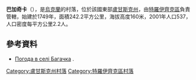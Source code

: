{{coord|49|59|0|N|38|22|41|E|scale:100000|display=title}}

'''巴加奇卡'''（{{lang-uk|Багачка}}），是[[烏克蘭|烏克蘭]]的村落，位於該國東部[[盧甘斯克州|盧甘斯克州]]，由[[特羅伊齊克區|特羅伊齊克區]]負責管轄，始建於1749年，面積242.2平方公里，海拔高度160米，2001年人口537，人口密度每平方公里2.2人。

==參考資料==
* [http://weather.in.ua/ua/lyganskaja/480 Погода в селі Багачка] {{Wayback|url=http://weather.in.ua/ua/lyganskaja/480 |date=20160305090033 }}.

{{DEFAULTSORT:Багачка}}
[[Category:盧甘斯克州村落|Category:盧甘斯克州村落]]
[[Category:特羅伊齊克區村落|Category:特羅伊齊克區村落]]


{{Luhansk-geo-stub}}